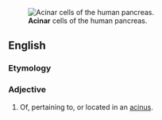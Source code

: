 [[Image:Pancreatic acinar cells - TEM.jpg|thumb|'''Acinar''' cells of the human pancreas.]]
==English==


===Etymology===

{{suffix|acinus|ar}}

===Adjective===
{{en-adj|-}}

#{{medicine}} Of, pertaining to, or located in an [[acinus]].